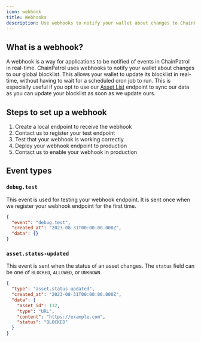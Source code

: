 ```yaml
---
icon: webhook
title: Webhooks
description: Use webhooks to notify your wallet about changes to ChainPatrol's global blocklist
---
```


## What is a webhook?

A webhook is a way for applications to be notified of events in ChainPatrol in real-time. ChainPatrol uses webhooks to notify your wallet about changes to our global blocklist. This allows your wallet to update its blocklist in real-time, without having to wait for a scheduled cron job to run. This is especially useful if you opt to use our [Asset List](/external-api/asset-list) endpoint to sync our data as you can update your blocklist as soon as we update ours.

## Steps to set up a webhook

1. Create a local endpoint to receive the webhook
2. Contact us to register your test endpoint
3. Test that your webhook is working correctly
4. Deploy your webhook endpoint to production
5. Contact us to enable your webhook in production

## Event types

### `debug.test`

This event is used for testing your webhook endpoint. It is sent once when we register your webhook endpoint for the first time.

```json
{
  "event": "debug.test",
  "created_at": "2023-08-31T00:00:00.000Z",
  "data": {}
}
```

### `asset.status-updated`

This event is sent when the status of an asset changes. The `status` field can be one of `BLOCKED`, `ALLOWED`, or `UNKNOWN`.

```json
{
  "type": "asset.status-updated",
  "created_at": "2023-08-31T00:00:00.000Z",
  "data": {
    "asset_id": 132,
    "type": "URL",
    "content": "https://example.com",
    "status": "BLOCKED"
  }
}
```
